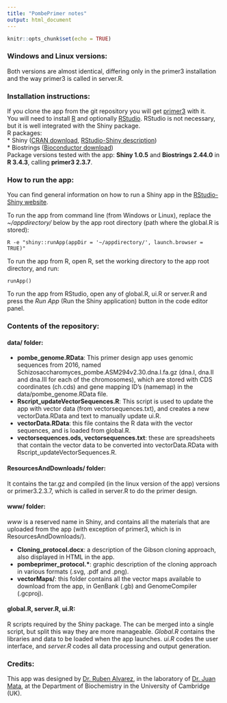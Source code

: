 ```yaml
---
title: "PombePrimer notes"
output: html_document
---
```


```r
knitr::opts_chunk$set(echo = TRUE)
```

### Windows and Linux versions:  
Both versions are almost identical, differing only in the primer3 installation and the way primer3 is called in server.R.  

### Installation instructions:  
If you clone the app from the git repository you will get [primer3](https://sourceforge.net/projects/primer3/files/primer3/2.3.7/) with it.  
You will need to install [R](https://cran.r-project.org/) and optionally [RStudio](https://www.rstudio.com/products/rstudio/download/). RStudio is not necessary, but it is well integrated with the Shiny package.  
R packages:  
* Shiny ([CRAN download](https://cran.r-project.org/web/packages/shiny/index.html), [RStudio-Shiny description](https://www.rstudio.com/products/shiny/))  
* Biostrings ([Bioconductor download](https://www.bioconductor.org/packages/release/bioc/html/Biostrings.html))  
Package versions tested with the app:  **Shiny 1.0.5** and **Biostrings 2.44.0** in **R 3.4.3**, calling **primer3 2.3.7**.  


### How to run the app:
You can find general information on how to run a Shiny app in the [RStudio-Shiny website](https://shiny.rstudio.com/articles/running.html).  

To run the app from command line (from Windows or Linux), replace the *~/appdirectory/* below by the app root directory (path where the global.R is stored):  
```
R -e "shiny::runApp(appDir = '~/appdirectory/', launch.browser = TRUE)"
```

To run the app from R, open R, set the working directory to the app root directory, and run:  
```
runApp()
```

To run the app from RStudio, open any of global.R, ui.R or server.R and press the *Run App* (Run the Shiny application) button in the code editor panel.

### Contents of the repository:  

#### data/ folder:  
* **pombe_genome.RData**: This primer design app uses genomic sequences from 2016, named Schizosaccharomyces_pombe.ASM294v2.30.dna.I.fa.gz (dna.I, dna.II and dna.III for each of the chromosomes), which are stored with CDS coordinates (ch.cds) and gene mapping ID's (namemap) in the data/pombe_genome.RData file.  
* **Rscript_updateVectorSequences.R**: This script is used to update the app with vector data (from vectorsequences.txt), and creates a new vectorData.RData and text to manually update ui.R.  
* **vectorData.RData**: this file contains the R data with the vector sequences, and is loaded from global.R.  
* **vectorsequences.ods, vectorsequences.txt**: these are spreadsheets that contain the vector data to be converted into vectorData.RData with Rscript_updateVectorSequences.R.  

#### ResourcesAndDownloads/ folder:  
It contains the tar.gz and compiled (in the linux version of the app) versions or primer3.2.3.7, which is called in server.R to do the primer design.  

#### www/ folder:  
*www* is a reserved name in Shiny, and contains all the materials that are uploaded from the app (with exception of primer3, which is in ResourcesAndDownloads/).  

* **Cloning_protocol.docx**: a description of the Gibson cloning approach, also displayed in HTML in the app.  
* **pombeprimer_protocol.\***: graphic description of the cloning approach in various formats (.svg, .pdf and .png).  
* **vectorMaps/**: this folder contains all the vector maps available to download from the app, in GenBank (.gb) and GenomeCompiler (.gcproj).  

#### global.R, server.R, ui.R: 
R scripts required by the Shiny package. The can be merged into a single script, but split this way they are more manageable. *Global.R* contains the libraries and data to be loaded when the app launches. *ui.R* codes the user interface, and *server.R* codes all data processing and output generation.  


### Credits:  
This app was designed by [Dr. Ruben Alvarez](https://www.linkedin.com/in/rubenalvarezfernandezcreative/), in the laboratory of [Dr. Juan Mata](http://www.bioc.cam.ac.uk/people/uto/mata), at the Department of Biochemistry in the University of Cambridge (UK).